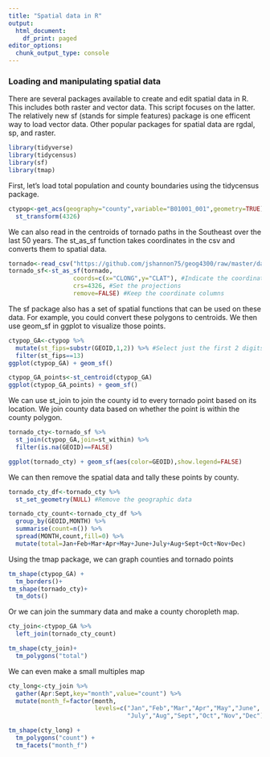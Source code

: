 ```yaml
---
title: "Spatial data in R"
output:
  html_document:
    df_print: paged
editor_options: 
  chunk_output_type: console
---
```


### Loading and manipulating spatial data

There are several packages available to create and edit spatial data in R. This includes both raster and vector data. This script focuses on the latter. The relatively new sf (stands for simple features) package is one efficent way to load vector data. Other popular packages for spatial data are rgdal, sp, and raster.


```r
library(tidyverse)
library(tidycensus)
library(sf)
library(tmap)
```

First, let's load total population and county boundaries using the tidycensus package.

```r
ctypop<-get_acs(geography="county",variable="B01001_001",geometry=TRUE) %>%
  st_transform(4326) 
```

We can also read in the centroids of tornado paths in the Southeast over the last 50 years. The st_as_sf function takes coordinates in the csv and converts them to spatial data.

```r
tornado<-read_csv("https://github.com/jshannon75/geog4300/raw/master/data/tornado_points.csv")
tornado_sf<-st_as_sf(tornado,
                  coords=c(x="CLONG",y="CLAT"), #Indicate the coordinate columns
                  crs=4326, #Set the projections
                  remove=FALSE) #Keep the coordinate columns
```

The sf package also has a set of spatial functions that can be used on these data. For example, you could convert these polygons to centroids. We then use geom_sf in ggplot to visualize those points.

```r
ctypop_GA<-ctypop %>%
  mutate(st_fips=substr(GEOID,1,2)) %>% #Select just the first 2 digits of GEOID
  filter(st_fips==13) 
ggplot(ctypop_GA) + geom_sf()

ctypop_GA_points<-st_centroid(ctypop_GA)
ggplot(ctypop_GA_points) + geom_sf()
```

We can use st_join to join the county id to every tornado point based on its location. We join county data based on whether the point is within the county polygon.

```r
tornado_cty<-tornado_sf %>%
  st_join(ctypop_GA,join=st_within) %>%
  filter(is.na(GEOID)==FALSE)

ggplot(tornado_cty) + geom_sf(aes(color=GEOID),show.legend=FALSE)
```

We can then remove the spatial data and tally these points by county. 

```r
tornado_cty_df<-tornado_cty %>%
  st_set_geometry(NULL) #Remove the geographic data

tornado_cty_count<-tornado_cty_df %>% 
  group_by(GEOID,MONTH) %>%
  summarise(count=n()) %>%
  spread(MONTH,count,fill=0) %>%
  mutate(total=Jan+Feb+Mar+Apr+May+June+July+Aug+Sept+Oct+Nov+Dec)
```

Using the tmap package, we can graph counties and tornado points

```r
tm_shape(ctypop_GA) +
  tm_borders()+
tm_shape(tornado_cty)+
  tm_dots()
```

Or we can join the summary data and make a county choropleth map.

```r
cty_join<-ctypop_GA %>%
  left_join(tornado_cty_count)

tm_shape(cty_join)+
  tm_polygons("total")
```

We can even make a small multiples map

```r
cty_long<-cty_join %>%
  gather(Apr:Sept,key="month",value="count") %>%
  mutate(month_f=factor(month,
                        levels=c("Jan","Feb","Mar","Apr","May","June",
                                 "July","Aug","Sept","Oct","Nov","Dec")))

tm_shape(cty_long) +
  tm_polygons("count") +
  tm_facets("month_f")
```

